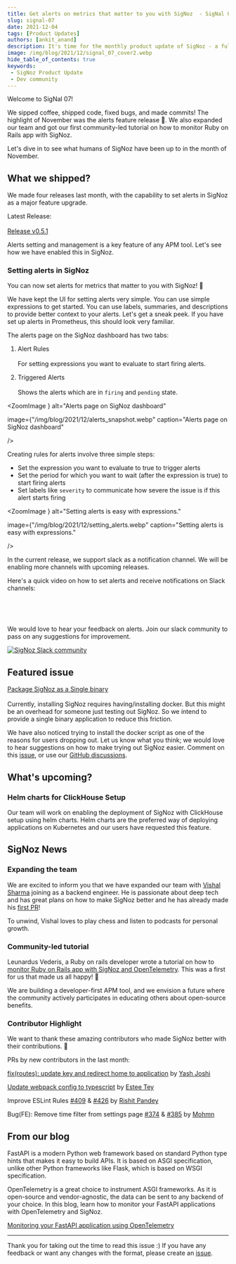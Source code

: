 ```yaml
---
title: Get alerts on metrics that matter to you with SigNoz  - SigNal 07
slug: signal-07
date: 2021-12-04
tags: [Product Updates]
authors: [ankit_anand]
description: It's time for the monthly product update of SigNoz - a full-stack open-source APM tool. Find out what we've been upto at SigNoz during November, 2021.
image: /img/blog/2021/12/signal_07_cover2.webp
hide_table_of_contents: true
keywords:
 - SigNoz Product Update
 - Dev community
---
```



<head>
  <link rel="canonical" href="https://signoz.io/blog/community-update-07/"/>
</head>

Welcome to SigNal 07!

We sipped coffee, shipped code, fixed bugs, and made commits! The highlight of November was the alerts feature release 🔔. We also expanded our team and got our first community-led tutorial on how to monitor Ruby on Rails app with SigNoz.



Let's dive in to see what humans of SigNoz have been up to in the month of November.

## What we shipped?
We made four releases last month, with the capability to set alerts in SigNoz as a major feature upgrade.

Latest Release:<br></br>
[Release v0.5.1](https://github.com/SigNoz/signoz/releases/tag/v0.5.1)

Alerts setting and management is a key feature of any APM tool. Let's see how we have enabled this in SigNoz.

### Setting alerts in SigNoz
You can now set alerts for metrics that matter to you with SigNoz! 🎉 

We have kept the UI for setting alerts very simple. You can use simple expressions to get started. You can use labels, summaries, and descriptions to provide better context to your alerts. Let's get a sneak peek. If you have set up alerts in Prometheus, this should look very familiar.

The alerts page on the SigNoz dashboard has two tabs:
1. Alert Rules<br></br>
   For setting expressions you want to evaluate to start firing alerts.

2. Triggered Alerts<br></br>
   Shows the alerts which are in `firing` and `pending` state.



<ZoomImage
   } alt="Alerts page on SigNoz dashboard"
   
   image={"/img/blog/2021/12/alerts_snapshot.webp"
   caption="Alerts page on SigNoz dashboard"
   
/>

Creating rules for alerts involve three simple steps:
- Set the expression you want to evaluate to true to trigger alerts
- Set the period for which you want to wait (after the expression is true) to start firing alerts
- Set labels like `severity` to communicate how severe the issue is if this alert starts firing

<ZoomImage
   } alt="Setting alerts is easy with expressions."
   
   image={"/img/blog/2021/12/setting_alerts.webp"
   caption="Setting alerts is easy with expressions."
   
/>

In the current release, we support slack as a notification channel. We will be enabling more channels with upcoming releases.

Here's a quick video on how to set alerts and receive notifications on Slack channels:

<p>&nbsp;</p>

<Youtube id="HBLtC3UKpmA"  />

<p>&nbsp;</p>

We would love to hear your feedback on alerts. Join our slack community to pass on any suggestions for improvement.

[![SigNoz Slack community](/img/blog/common/join_slack_cta.png)](https://signoz.io/slack)

## Featured issue
[Package SigNoz as a Single binary](https://github.com/SigNoz/signoz/issues/392)<br></br>
Currently, installing SigNoz requires having/installing docker. But this might be an overhead for someone just testing out SigNoz. So we intend to provide a single binary application to reduce this friction.

We have also noticed trying to install the docker script as one of the reasons for users dropping out. Let us know what you think; we would love to hear suggestions on how to make trying out SigNoz easier. Comment on this [issue](https://github.com/SigNoz/signoz/issues/392), or use our [GitHub discussions](https://github.com/SigNoz/signoz/discussions).

## What's upcoming?
### Helm charts for ClickHouse Setup
Our team will work on enabling the deployment of SigNoz with ClickHouse setup using helm charts. Helm charts are the preferred way of deploying applications on Kubernetes and our users have requested this feature.

## SigNoz News
### Expanding the team
We are excited to inform you that we have expanded our team with [Vishal Sharma](https://www.linkedin.com/in/makeavish/) joining as a backend engineer. He is passionate about deep tech and has great plans on how to make SigNoz better and he has already made his [first PR](https://github.com/SigNoz/signoz/pull/429)!

To unwind, Vishal loves to play chess and listen to podcasts for personal growth.

### Community-led tutorial
Leunardus Vederis, a Ruby on rails developer wrote a tutorial on how to [monitor Ruby on Rails app with SigNoz and OpenTelemetry](https://medium.com/@leunardus.vederis714/monitor-your-ruby-on-rails-app-using-signoz-opentelemetry-b59578f3b252). This was a first for us that made us all happy! 🥳

We are building a developer-first APM tool, and we envision a future where the community actively participates in educating others about open-source benefits.

### Contributor Highlight
We want to thank these amazing contributors who made SigNoz better with their contributions. 🤗

PRs by new contributors in the last month:

[fix(routes): update key and redirect home to application](https://github.com/SigNoz/signoz/pull/342) by [Yash Joshi](https://github.com/jyash97)

[Update webpack config to typescript](https://github.com/SigNoz/signoz/pull/334) by [Estee Tey](https://github.com/lyqht)

Improve ESLint Rules [#409](https://github.com/SigNoz/signoz/issues/409) & [#426](https://github.com/SigNoz/signoz/pull/426) by [Rishit Pandey](https://github.com/genzyy)

Bug(FE): Remove time filter from settings page [#374](https://github.com/SigNoz/signoz/issues/374) & [#385](https://github.com/SigNoz/signoz/pull/385) by [Mohmn](https://github.com/Mohmn)


## From our blog
FastAPI is a modern Python web framework based on standard Python type hints that makes it easy to build APIs. It is based on ASGI specification, unlike other Python frameworks like Flask, which is based on WSGI specification.

OpenTelemetry is a great choice to instrument ASGI frameworks. As it is open-source and vendor-agnostic, the data can be sent to any backend of your choice. In this blog, learn how to monitor your FastAPI applications with OpenTelemetry and SigNoz.

[Monitoring your FastAPI application using OpenTelemetry](https://signoz.io/blog/opentelemetry-fastapi/)

---
Thank you for taking out the time to read this issue :) If you have any feedback or want any changes with the format, please create an [issue](https://github.com/SigNoz/signoz/issues).


